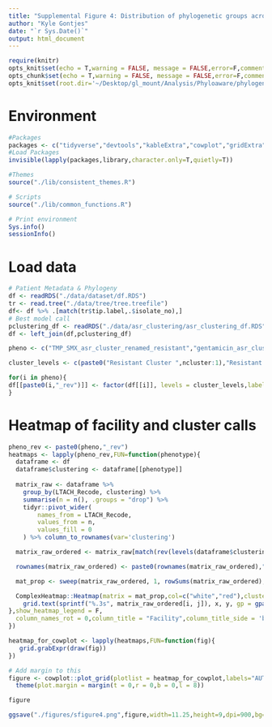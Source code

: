 ```yaml
---
title: "Supplemental Figure 4: Distribution of phylogenetic groups across facilities"
author: "Kyle Gontjes"
date: "`r Sys.Date()`"
output: html_document
---
```


```r
require(knitr)
opts_knit$set(echo = T,warning = FALSE, message = FALSE,error=F,comment=NA) 
opts_chunk$set(echo = T,warning = FALSE, message = FALSE,error=F,comment=NA)
opts_knit$set(root.dir='~/Desktop/gl_mount/Analysis/Phyloaware/phylogenetic-resistance-ms/')
```

# Environment
```r
#Packages
packages <- c("tidyverse","devtools","kableExtra","cowplot","gridExtra",'hues','magick','ggtree','ape','ggnewscale','grid',"ComplexHeatmap")   
#Load Packages
invisible(lapply(packages,library,character.only=T,quietly=T))

#Themes
source("./lib/consistent_themes.R")

# Scripts
source("./lib/common_functions.R")

# Print environment
Sys.info()
sessionInfo()
```

# Load data
```r
# Patient Metadata & Phylogeny
df <- readRDS("./data/dataset/df.RDS")
tr <- read.tree("./data/tree/tree.treefile")   
df<- df %>% .[match(tr$tip.label,.$isolate_no),] 
# Best model call
pclustering_df <- readRDS("./data/asr_clustering/asr_clustering_df.RDS")
df <- left_join(df,pclustering_df)
```
 
```r
pheno <- c("TMP_SMX_asr_cluster_renamed_resistant","gentamicin_asr_cluster_renamed_resistant","AMK_asr_cluster_renamed_resistant","CST_asr_cluster_renamed_resistant","blbli_asr_cluster_renamed_resistant") 

cluster_levels <- c(paste0("Resistant Cluster ",ncluster:1),"Resistant Singleton","Susceptible")

for(i in pheno){
df[[paste0(i,"_rev")]] <- factor(df[[i]], levels = cluster_levels,labels = cluster_levels)
}
```

# Heatmap of facility and cluster calls
 
```r
pheno_rev <- paste0(pheno,"_rev")
heatmaps <- lapply(pheno_rev,FUN=function(phenotype){
  dataframe <- df
  dataframe$clustering <- dataframe[[phenotype]]
  
  matrix_raw <- dataframe %>%
    group_by(LTACH_Recode, clustering) %>%
    summarise(n = n(), .groups = "drop") %>%
    tidyr::pivot_wider(
        names_from = LTACH_Recode,
        values_from = n,
        values_fill = 0  
    ) %>% column_to_rownames(var='clustering')

  matrix_raw_ordered <- matrix_raw[match(rev(levels(dataframe$clustering)),rownames(matrix_raw),incomparables = F) %>% subset(is.na(.)==F),]

  rownames(matrix_raw_ordered) <- paste0(rownames(matrix_raw_ordered)," (n = ",rowSums(matrix_raw_ordered),")")

  mat_prop <- sweep(matrix_raw_ordered, 1, rowSums(matrix_raw_ordered), FUN = "/")

  ComplexHeatmap::Heatmap(matrix = mat_prop,col=c("white","red"),cluster_rows = F,cluster_columns = F, cell_fun = function(j, i, x, y, width, height, fill) {
    grid.text(sprintf("%.3s", matrix_raw_ordered[i, j]), x, y, gp = gpar(fontsize = 11))
},show_heatmap_legend = F,
  column_names_rot = 0,column_title = "Facility",column_title_side = 'bottom')
})

heatmap_for_cowplot <- lapply(heatmaps,FUN=function(fig){
   grid.grabExpr(draw(fig))
})

# Add margin to this
figure <- cowplot::plot_grid(plotlist = heatmap_for_cowplot,labels="AUTO",ncol=2,label_x=-0.0255,label_size = 16) + 
  theme(plot.margin = margin(t = 0,r = 0,b = 0,l = 8))  

figure
```

```r
ggsave("./figures/sfigure4.png",figure,width=11.25,height=9,dpi=900,bg='white')  
```
